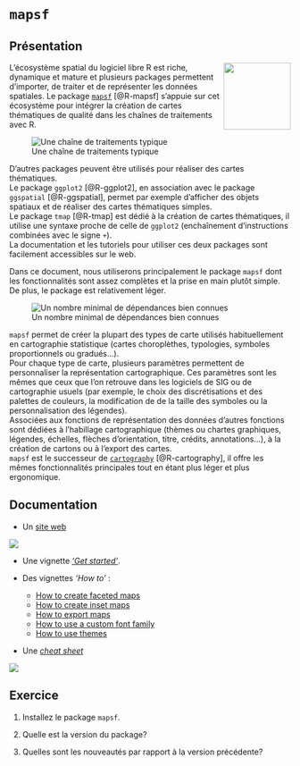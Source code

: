 # `mapsf` 

## Présentation

<img src="img/logo.png" align="right" alt="" width="120" />


L’écosystème spatial du logiciel libre R est riche, dynamique et mature et plusieurs packages permettent d’importer, de traiter et de représenter les données spatiales. Le package [`mapsf`](https://CRAN.R-project.org/package=mapsf) [@R-mapsf] s’appuie sur cet écosystème pour intégrer la création de cartes thématiques de qualité dans les chaînes de traitements avec R.

![Une chaîne de traitements typique](img/workflow.png)




:::{.callout-note}
D'autres packages peuvent être utilisés pour réaliser des cartes thématiques.  
Le package `ggplot2` [@R-ggplot2], en association avec le package `ggspatial` [@R-ggspatial], permet par exemple d'afficher des objets spatiaux et de réaliser des cartes thématiques simples.   
Le package `tmap` [@R-tmap] est dédié à la création de cartes thématiques, il utilise une syntaxe proche de celle de `ggplot2` (enchaînement d'instructions combinées avec le signe `+`).   
La documentation et les tutoriels pour utiliser ces deux packages sont facilement accessibles sur le web.
:::

Dans ce document, nous utiliserons principalement le package `mapsf` dont les fonctionnalités sont assez complètes et la prise en main plutôt simple. De plus, le package est relativement léger.

![Un nombre minimal de dépendances bien connues](img/deps.png)


`mapsf` permet de créer la plupart des types de carte utilisés habituellement en cartographie statistique (cartes choroplèthes, typologies, symboles proportionnels ou gradués…).  
Pour chaque type de carte, plusieurs paramètres permettent de personnaliser la représentation cartographique. Ces paramètres sont les mêmes que ceux que l’on retrouve dans les logiciels de SIG ou de cartographie usuels (par exemple, le choix des discrétisations et des palettes de couleurs, la modification de de la taille des symboles ou la personnalisation des légendes).  
Associées aux fonctions de représentation des données d’autres fonctions sont dédiées à l’habillage cartographique (thèmes ou chartes graphiques, légendes, échelles, flèches d’orientation, titre, crédits, annotations...), à la création de cartons ou à l’export des cartes.  
`mapsf` est le successeur de [`cartography`](http://riatelab.github.io/cartography/docs/) [@R-cartography], il offre les mêmes fonctionnalités principales tout en étant plus léger et plus ergonomique.


## Documentation

* Un [site web](https://riatelab.github.io/mapsf/)  

![](img/websitev.png)

* Une vignette [*'Get started'*](https://riatelab.github.io/mapsf/articles/mapsf.html).

* Des vignettes *'How to'* : 
  - [How to create faceted maps](https://riatelab.github.io/mapsf/articles/web_only/how_to_create_faceted_maps.html)
  - [How to create inset maps](https://riatelab.github.io/mapsf/articles/web_only/how_to_create_inset_maps.html)
  - [How to export maps](https://riatelab.github.io/mapsf/articles/web_only/how_to_export_maps.html)
  - [How to use a custom font family](https://riatelab.github.io/mapsf/articles/web_only/how_to_use_a_custom_font_family.html)
  - [How to use themes](https://riatelab.github.io/mapsf/articles/web_only/how_to_use_themes.html)

* Une [*cheat sheet*](https://raw.githubusercontent.com/riatelab/mapsf/master/vignettes/web_only/img/mapsf_cheatsheet.pdf)  

![](img/mapsf_cheatsheet.png)




## Exercice 
1. Installez le package `mapsf`.    

2. Quelle est la version du package?   

3. Quelles sont les nouveautés par rapport à la version précédente?  




